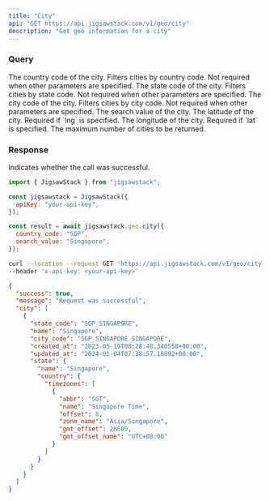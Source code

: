 ```yaml
---
title: "City"
api: "GET https://api.jigsawstack.com/v1/geo/city"
description: "Get geo information for a city"
---
```


### Query

<ParamField query="country_code" type="string">
  The country code of the city. Filters cities by country code. Not required
  when other parameters are specified.
</ParamField>

<ParamField query="state_code" type="string">
  The state code of the city. Filters cities by state code. Not required when
  other parameters are specified.
</ParamField>

<ParamField query="city_code" type="string">
  The city code of the city. Filters cities by city code. Not required when
  other parameters are specified.
</ParamField>

<ParamField query="search_value" type="string">
  The search value of the city.
</ParamField>

<ParamField query="lat" type="string">
  The latitude of the city. Required if `lng` is specified.
</ParamField>

<ParamField query="lng" type="string">
  The longitude of the city. Required if `lat` is specified.
</ParamField>

<ParamField query="limit" type="string" default="10">
  The maximum number of cities to be returned.
</ParamField>

<Snippet file="header.mdx" />

### Response

<ResponseField name="success" type="boolean">
  Indicates whether the call was successful.
</ResponseField>

<RequestExample>

```javascript Node.js
import { JigsawStack } from "jigsawstack";

const jigsawstack = JigsawStack({
  apiKey: "your-api-key",
});

const result = await jigsawstack.geo.city({
  country_code: "SGP",
  search_value: "Singapore",
});
```

```bash cURL
curl --location --request GET 'https://api.jigsawstack.com/v1/geo/city' \
--header 'x-api-key: <your-api-key>'
```

</RequestExample>

<ResponseExample>

```json Response
{
  "success": true,
  "message": "Request was successful",
  "city": [
    {
      "state_code": "SGP_SINGAPORE",
      "name": "Singapore",
      "city_code": "SGP_SINGAPORE_SINGAPORE",
      "created_at": "2023-05-19T08:28:48.340558+00:00",
      "updated_at": "2024-01-04T07:38:57.18892+00:00",
      "state": {
        "name": "Singapore",
        "country": {
          "timezones": [
            {
              "abbr": "SGT",
              "name": "Singapore Time",
              "offset": 8,
              "zone_name": "Asia/Singapore",
              "gmt_offset": 28800,
              "gmt_offset_name": "UTC+08:00"
            }
          ]
        }
      }
    }
  ]
}
```

</ResponseExample>
